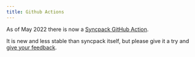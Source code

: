 ```yaml
---
title: Github Actions
---
```


As of May 2022 there is now a [Syncpack GitHub Action](https://github.com/marketplace/actions/syncpack-synchronise-monorepo-dependency-versions).

It is new and less stable than syncpack itself, but please give it a try and [give your feedback](https://github.com/JamieMason/syncpack-github-action/issues/new).
